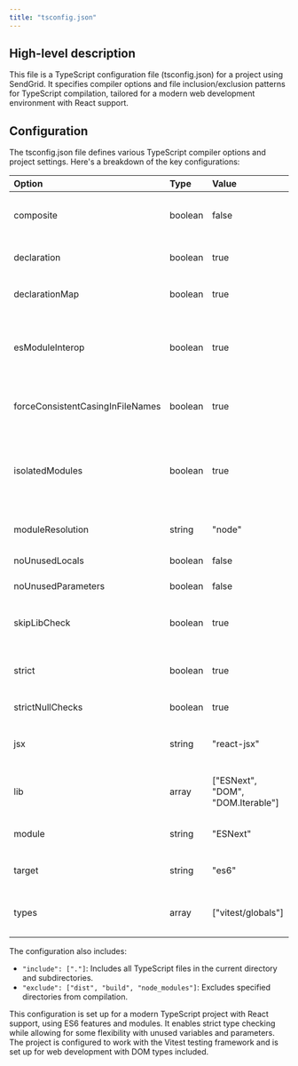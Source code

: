 ```yaml
---
title: "tsconfig.json"
---
```


## High-level description
This file is a TypeScript configuration file (tsconfig.json) for a project using SendGrid. It specifies compiler options and file inclusion/exclusion patterns for TypeScript compilation, tailored for a modern web development environment with React support.

## Configuration
The tsconfig.json file defines various TypeScript compiler options and project settings. Here's a breakdown of the key configurations:

| Option | Type | Value | Description |
|:-------|:-----|:------|:------------|
| composite | boolean | false | Disables project references feature |
| declaration | boolean | true | Generates corresponding .d.ts files |
| declarationMap | boolean | true | Generates sourcemap for .d.ts files |
| esModuleInterop | boolean | true | Enables interoperability between CommonJS and ES Modules |
| forceConsistentCasingInFileNames | boolean | true | Ensures consistent casing in file names |
| isolatedModules | boolean | true | Ensures each file can be safely transpiled without relying on other imports |
| moduleResolution | string | "node" | Uses Node.js-style module resolution |
| noUnusedLocals | boolean | false | Allows unused local variables |
| noUnusedParameters | boolean | false | Allows unused parameters |
| skipLibCheck | boolean | true | Skips type checking of declaration files |
| strict | boolean | true | Enables all strict type checking options |
| strictNullChecks | boolean | true | Enables strict null checks |
| jsx | string | "react-jsx" | Specifies JSX code generation for React |
| lib | array | ["ESNext", "DOM", "DOM.Iterable"] | Specifies library files to include in the compilation |
| module | string | "ESNext" | Uses ECMAScript modules |
| target | string | "es6" | Specifies ECMAScript target version |
| types | array | ["vitest/globals"] | Includes type definitions for Vitest testing framework |

The configuration also includes:

- `"include": ["."]`: Includes all TypeScript files in the current directory and subdirectories.
- `"exclude": ["dist", "build", "node_modules"]`: Excludes specified directories from compilation.

This configuration is set up for a modern TypeScript project with React support, using ES6 features and modules. It enables strict type checking while allowing for some flexibility with unused variables and parameters. The project is configured to work with the Vitest testing framework and is set up for web development with DOM types included.